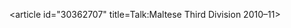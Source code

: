 <article id="30362707" title=Talk:Maltese Third Division 2010–11>
	<talkpage id="30362707" title="Talk:Maltese Third Division 2010–11">
{{WikiProject European Microstates |Malta=yes}}
	</talkpage>
</article>